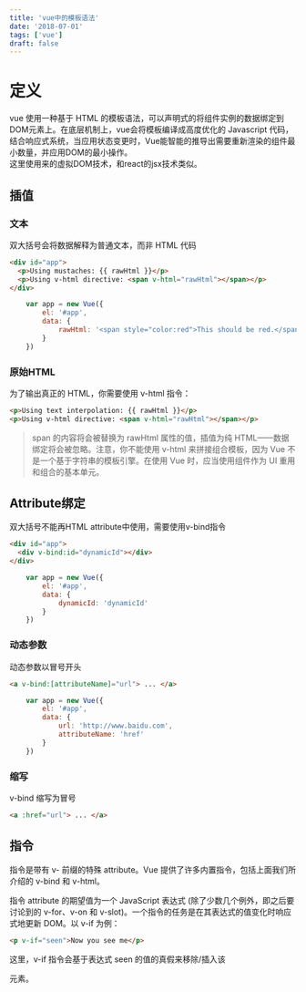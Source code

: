 ```yaml
---
title: 'vue中的模板语法'
date: '2018-07-01'
tags: ['vue']
draft: false
---
```


# 定义

vue 使用一种基于 HTML 的模板语法，可以声明式的将组件实例的数据绑定到DOM元素上。在底层机制上，vue会将模板编译成高度优化的 Javascript 代码，结合响应式系统，当应用状态变更时，Vue能智能的推导出需要重新渲染的组件最小数量，并应用DOM的最小操作。  
这里使用来的虚拟DOM技术，和react的jsx技术类似。  

## 插值

### 文本

双大括号会将数据解释为普通文本，而非 HTML 代码

```html
<div id="app">
  <p>Using mustaches: {{ rawHtml }}</p>
  <p>Using v-html directive: <span v-html="rawHtml"></span></p>
</div>
```

```js
    var app = new Vue({
        el: '#app',
        data: {
            rawHtml: '<span style="color:red">This should be red.</span>'
        }
    })
```

### 原始HTML

为了输出真正的 HTML，你需要使用 v-html 指令：

```html
<p>Using text interpolation: {{ rawHtml }}</p>
<p>Using v-html directive: <span v-html="rawHtml"></span></p>
```

> span 的内容将会被替换为 rawHtml 属性的值，插值为纯 HTML——数据绑定将会被忽略。注意，你不能使用 v-html 来拼接组合模板，因为 Vue 不是一个基于字符串的模板引擎。在使用 Vue 时，应当使用组件作为 UI 重用和组合的基本单元。

## Attribute绑定

双大括号不能再HTML attribute中使用，需要使用v-bind指令

```html
<div id="app">
  <div v-bind:id="dynamicId"></div>
</div>
```

```js
    var app = new Vue({
        el: '#app',
        data: {
            dynamicId: 'dynamicId'
        }
    })
```

### 动态参数

动态参数以冒号开头

```html
<a v-bind:[attributeName]="url"> ... </a>
```

```js
    var app = new Vue({
        el: '#app',
        data: {
            url: 'http://www.baidu.com',
            attributeName: 'href'
        }
    })
```

### 缩写

v-bind 缩写为冒号

```html
<a :href="url"> ... </a>
```

## 指令

指令是带有 v- 前缀的特殊 attribute。Vue 提供了许多内置指令，包括上面我们所介绍的 v-bind 和 v-html。

指令 attribute 的期望值为一个 JavaScript 表达式 (除了少数几个例外，即之后要讨论到的 v-for、v-on 和 v-slot)。一个指令的任务是在其表达式的值变化时响应式地更新 DOM。以 v-if 为例：

```html
<p v-if="seen">Now you see me</p>
```

这里，v-if 指令会基于表达式 seen 的值的真假来移除/插入该 <p> 元素。
